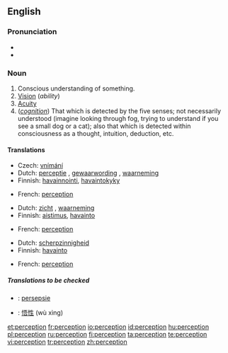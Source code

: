 ==English==

===Pronunciation===
*{{IPA|/pəˈsɛpʃən/}}
*{{audio|en-us-perception.ogg|Audio (US)}}

===Noun===
{{en-noun}}

# Conscious understanding of something.
# [[Vision]] (''ability'')
# [[Acuity]]
# (''[[cognition]]'') That which is detected by the five senses; not necessarily understood (imagine looking through fog, trying to understand if you see a small dog or a cat); also that which is detected within consciousness as a thought, intuition, deduction, etc.

====Translations====
{{trans-top|Conscious understanding of something}}
* Czech: [[vnímání]] {{n}}
*Dutch: [[perceptie]] {{f}}, [[gewaarwording]] {{f}}, [[waarneming]] {{f}}
*Finnish: [[havainnointi]], [[havaintokyky]]
{{trans-mid}}
*French: [[#French|perception]] {{f}}
{{trans-bottom}}

{{trans-top|Vision}}
*Dutch: [[zicht]] {{n}}, [[waarneming]] {{f}}
*Finnish: [[aistimus]], [[havainto]]
{{trans-mid}}
*French: [[#French|perception]] {{f}}
{{trans-bottom}}

{{trans-top|Acuity}}
*Dutch: [[scherpzinnigheid]]
*Finnish: [[havainto]]
{{trans-mid}}
*French: [[#French|perception]] {{f}}
{{trans-bottom}}

=====Translations to be checked=====
{{checktrans}}
*{{ttbc|Afrikaans}}: [[persepsie]] {{f}}
*{{ttbc|Chinese}}: [[悟性]] (wù xìng)

[[et:perception]]
[[fr:perception]]
[[io:perception]]
[[id:perception]]
[[hu:perception]]
[[pl:perception]]
[[ru:perception]]
[[fi:perception]]
[[ta:perception]]
[[te:perception]]
[[vi:perception]]
[[tr:perception]]
[[zh:perception]]